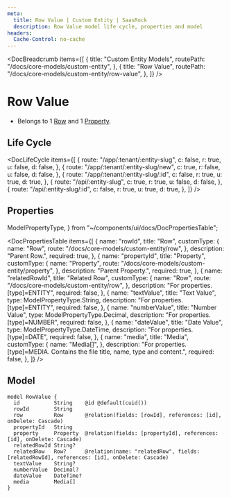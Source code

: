 ```yaml
---
meta:
  title: Row Value | Custom Entity | SaasRock
  description: Row Value model life cycle, properties and model
headers:
  Cache-Control: no-cache
---
```



<DocBreadcrumb
  items={[
    {
      title: "Custom Entity Models",
      routePath: "/docs/core-models/custom-entity",
    },
    {
      title: "Row Value",
      routePath:
        "/docs/core-models/custom-entity/row-value",
    },
  ]}
/>

# Row Value

- Belongs to 1 [Row](/docs/core-models/custom-entity/row) and 1 [Property](/docs/core-models/custom-entity/property).

## Life Cycle


<DocLifeCycle
  items={[
    {
      route: "/app/:tenant/:entity-slug",
      c: false,
      r: true,
      u: false,
      d: false,
    },
    {
      route: "/app/:tenant/:entity-slug/new",
      c: true,
      r: false,
      u: false,
      d: false,
    },
    {
      route: "/app/:tenant/:entity-slug/:id",
      c: false,
      r: true,
      u: true,
      d: true,
    },
    {
      route: "/api/:entity-slug",
      c: true,
      r: true,
      u: false,
      d: false,
    },
    {
      route: "/api/:entity-slug/:id",
      c: false,
      r: true,
      u: true,
      d: true,
    },
  ]}
/>

## Properties

  ModelPropertyType,
} from "~/components/ui/docs/DocPropertiesTable";

<DocPropertiesTable
  items={[
    {
      name: "rowId",
      title: "Row",
      customType: {
        name: "Row",
        route: "/docs/core-models/custom-entity/row",
      },
      description: "Parent Row.",
      required: true,
    },
    {
      name: "propertyId",
      title: "Property",
      customType: {
        name: "Property",
        route: "/docs/core-models/custom-entity/property",
      },
      description: "Parent Property.",
      required: true,
    },
    {
      name: "relatedRowId",
      title: "Related Row",
      customType: {
        name: "Row",
        route: "/docs/core-models/custom-entity/row",
      },
      description: "For properties.[type]=ENTITY",
      required: false,
    },
    {
      name: "textValue",
      title: "Text Value",
      type: ModelPropertyType.String,
      description: "For properties.[type]=ENTITY",
      required: false,
    },
    {
      name: "numberValue",
      title: "Number Value",
      type: ModelPropertyType.Decimal,
      description: "For properties.[type]=NUMBER",
      required: false,
    },
    {
      name: "dateValue",
      title: "Date Value",
      type: ModelPropertyType.DateTime,
      description: "For properties.[type]=DATE",
      required: false,
    },
    {
      name: "media",
      title: "Media",
      customType: {
        name: "Media[]",
      },
      description:
        "For properties.[type]=MEDIA. Contains the file title, name, type and content.",
      required: false,
    },
  ]}
/>

## Model

```
model RowValue {
  id           String    @id @default(cuid())
  rowId        String
  row          Row       @relation(fields: [rowId], references: [id], onDelete: Cascade)
  propertyId   String
  property     Property  @relation(fields: [propertyId], references: [id], onDelete: Cascade)
  relatedRowId String?
  relatedRow   Row?      @relation(name: "relatedRow", fields: [relatedRowId], references: [id], onDelete: Cascade)
  textValue    String?
  numberValue  Decimal?
  dateValue    DateTime?
  media        Media[]
}
```
